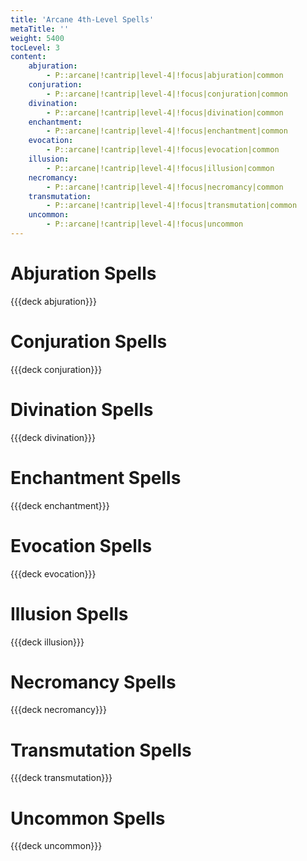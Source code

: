 ```yaml
---
title: 'Arcane 4th-Level Spells'
metaTitle: ''
weight: 5400
tocLevel: 3
content:
    abjuration:
        - P::arcane|!cantrip|level-4|!focus|abjuration|common
    conjuration:
        - P::arcane|!cantrip|level-4|!focus|conjuration|common
    divination:
        - P::arcane|!cantrip|level-4|!focus|divination|common
    enchantment:
        - P::arcane|!cantrip|level-4|!focus|enchantment|common
    evocation:
        - P::arcane|!cantrip|level-4|!focus|evocation|common
    illusion:
        - P::arcane|!cantrip|level-4|!focus|illusion|common
    necromancy:
        - P::arcane|!cantrip|level-4|!focus|necromancy|common
    transmutation:
        - P::arcane|!cantrip|level-4|!focus|transmutation|common
    uncommon:
        - P::arcane|!cantrip|level-4|!focus|uncommon
---
```


# Abjuration Spells

{{{deck abjuration}}}

# Conjuration Spells

{{{deck conjuration}}}

# Divination Spells

{{{deck divination}}}

# Enchantment Spells

{{{deck enchantment}}}

# Evocation Spells

{{{deck evocation}}}

# Illusion Spells

{{{deck illusion}}}

# Necromancy Spells

{{{deck necromancy}}}

# Transmutation Spells

{{{deck transmutation}}}

# Uncommon Spells

{{{deck uncommon}}}
